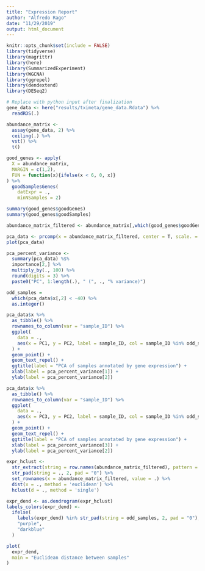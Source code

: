 ```yaml
---
title: "Expression Report"
author: "Alfredo Rago"
date: "11/29/2019"
output: html_document
---
```


```r
knitr::opts_chunk$set(include = FALSE)
library(tidyverse)
library(magrittr)
library(here)
library(SummarizedExperiment)
library(WGCNA)
library(ggrepel)
library(dendextend)
library(DESeq2)
```


```r
# Replace with python input after finalization
gene_data <- here("results/tximeta/gene_data.Rdata") %>% 
  readRDS(.)

abundance_matrix <- 
  assay(gene_data, 2) %>% 
  ceiling(.) %>% 
  vst() %>% 
  t()
```

```r
good_genes <- apply(
  X = abundance_matrix, 
  MARGIN = c(1,2), 
  FUN = function(x){ifelse(x < 6, 0, x)}
) %>% 
  goodSamplesGenes(
    datExpr = ., 
    minNSamples = 2)

summary(good_genes$goodGenes)
summary(good_genes$goodSamples)

abundance_matrix_filtered <- abundance_matrix[,which(good_genes$goodGenes)]

```


```r
pca_data <- prcomp(x = abundance_matrix_filtered, center = T, scale. = T)
plot(pca_data)

pca_percent_variance <- 
  summary(pca_data) %$% 
  importance[2,] %>% 
  multiply_by(., 100) %>% 
  round(digits = 3) %>% 
  paste0("PC", 1:length(.), " (", ., "% variance)")

odd_samples = 
  which(pca_data$x[,2] < -40) %>% 
  as.integer() 

pca_data$x %>% 
  as_tibble() %>% 
  rownames_to_column(var = "sample_ID") %>% 
  ggplot(
    data = ., 
    aes(x = PC1, y = PC2, label = sample_ID, col = sample_ID %in% odd_samples)
  ) + 
  geom_point() +
  geom_text_repel() +
  ggtitle(label = "PCA of samples annotated by gene expression") +
  xlab(label = pca_percent_variance[1]) +
  ylab(label = pca_percent_variance[2])

pca_data$x %>% 
  as_tibble() %>% 
  rownames_to_column(var = "sample_ID") %>% 
  ggplot(
    data = ., 
    aes(x = PC3, y = PC2, label = sample_ID, col = sample_ID %in% odd_samples)
  ) + 
  geom_point() +
  geom_text_repel() +
  ggtitle(label = "PCA of samples annotated by gene expression") +
  xlab(label = pca_percent_variance[3]) +
  ylab(label = pca_percent_variance[2])

```

```r
expr_hclust <- 
  str_extract(string = row.names(abundance_matrix_filtered), pattern = "[:digit:]{1,2}$") %>% 
  str_pad(string = ., 2, pad = "0") %>% 
  set_rownames(x = abundance_matrix_filtered, value = .) %>% 
  dist(x = ., method = 'euclidean') %>% 
  hclust(d = ., method = 'single')

expr_dend <- as.dendrogram(expr_hclust)
labels_colors(expr_dend) <-
  ifelse(
    labels(expr_dend) %in% str_pad(string = odd_samples, 2, pad = "0"),
    "purple",
    "darkblue"
  )

plot(
  expr_dend,
  main = "Euclidean distance between samples"
)
```
